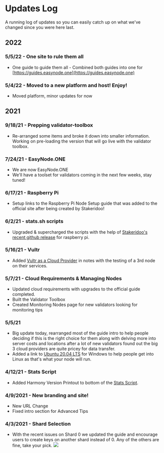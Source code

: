 # Updates Log
A running log of updates so you can easily catch up on what we've changed since you were here last.
## 2022
### 5/5/22 - One site to rule them all
- One guide to guide them all - Combined both guides into one for [https://guides.easynode.one](https://guides.easynode.one)
### 5/4/22 - Moved to a new platform and host! Enjoy!
- Moved platform, minor updates for now
## 2021
### 9/18/21 - Prepping validator-toolbox
- Re-arranged some items and broke it down into smaller information. Working on pre-loading the version that will go live with the validator toolbox.
### 7/24/21 - EasyNode.ONE
- We are now EasyNode.ONE
- We'll have a toolset for validators coming in the next few weeks, stay tuned!
### 6/17/21 - Raspberry Pi
- Setup links to the Raspberry Pi Node Setup guide that was added to the official site after being created by Stakeridoo!
### 6/2/21 - stats.sh scripts
- Upgraded & supercharged the scripts with the help of [Stakeridoo's recent github release](https://github.com/Stakeridoo/harmony-one-RPIstatus) for raspberry pi.
### 5/16/21 - Vultr
- Added [Vultr as a Cloud Provider](https://www.vultr.com/?ref=8873853) in notes with the testing of a 3rd node on their services.
### 5/7/21 - Cloud Requirements & Managing Nodes
- Updated cloud requirements with upgrades to the official guide completed.  
- Built the Validator Toolbox  
- Created Monitoring Nodes page for new validators looking for monitoring tips
### 5/5/21
- Big update today, rearranged most of the guide intro to help people deciding if this is the right choice for them along with delving more into server costs and locations after a lot of new validators found out the big 3 cloud providers are quite pricey for data transfer.
- Added a link to [Ubuntu 20.04 LTS](https://www.microsoft.com/en-us/p/ubuntu-2004-lts/9n6svws3rx71?activetab=pivot:overviewtab) for Windows to help people get into Linux as that's what your node will run.
### 4/12/21 - Stats Script
- Added Harmony Version Printout to bottom of the [Stats Script](/post/scripts/stats).
### 4/9/2021 - New branding and site!
- New URL Change
- Fixed intro section for Advanced Tips
### 4/3/2021 - Shard Selection
- With the recent issues on Shard 0 we updated the guide and encourage users to create keys on another shard instead of 0. Any of the others are fine, take your pick.
![](/cimage_15.png)
